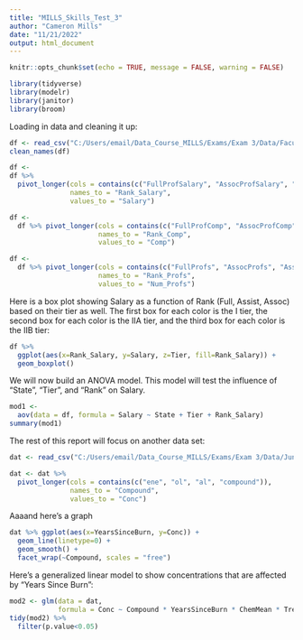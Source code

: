 ```yaml
---
title: "MILLS_Skills_Test_3"
author: "Cameron Mills"
date: "11/21/2022"
output: html_document
---
```


```r
knitr::opts_chunk$set(echo = TRUE, message = FALSE, warning = FALSE)
```

```r
library(tidyverse)
library(modelr)
library(janitor)
library(broom)

```

Loading in data and cleaning it up: 
```r
df <- read_csv("C:/Users/email/Data_Course_MILLS/Exams/Exam 3/Data/FacultySalaries_1995.csv")
clean_names(df)

df <- 
df %>% 
  pivot_longer(cols = contains(c("FullProfSalary", "AssocProfSalary", "AssistProfSalary")), 
               names_to = "Rank_Salary", 
               values_to = "Salary")

df <- 
  df %>% pivot_longer(cols = contains(c("FullProfComp", "AssocProfComp", "AssistProfComp", "CompAll")), 
                      names_to = "Rank_Comp", 
                      values_to = "Comp")

df <- 
  df %>% pivot_longer(cols = contains(c("FullProfs", "AssocProfs", "AssistProfs")), 
                      names_to = "Rank_Profs", 
                      values_to = "Num_Profs")
```

Here is a box plot showing Salary as a function of Rank (Full, Assist, Assoc) based on their tier as well. The first box for each color is the I tier, the second box for each color is the IIA tier, and the third box for each color is the IIB  tier: 

```r
df %>% 
  ggplot(aes(x=Rank_Salary, y=Salary, z=Tier, fill=Rank_Salary)) + 
  geom_boxplot()

```

We will now build an ANOVA model. This model will test the influence of "State", "Tier", and "Rank" on Salary. 
```r
mod1 <- 
  aov(data = df, formula = Salary ~ State + Tier + Rank_Salary)
summary(mod1)
```

The rest of this report will focus on another data set:

```r
dat <- read_csv("C:/Users/email/Data_Course_MILLS/Exams/Exam 3/Data/Juniper_Oils.csv")

dat <- dat %>% 
  pivot_longer(cols = contains(c("ene", "ol", "al", "compound")), 
               names_to = "Compound", 
               values_to = "Conc")
```

Aaaand here's a graph

```r
dat %>% ggplot(aes(x=YearsSinceBurn, y=Conc)) + 
  geom_line(linetype=0) +
  geom_smooth() + 
  facet_wrap(~Compound, scales = "free")
```

Here's a generalized linear model to show concentrations that are affected by "Years Since Burn": 

```r
mod2 <- glm(data = dat, 
            formula = Conc ~ Compound * YearsSinceBurn * ChemMean * Tree_Species)
tidy(mod2) %>% 
  filter(p.value<0.05)

```




